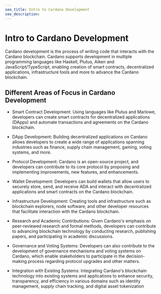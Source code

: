 ```yaml
---
seo_title: Intro to Cardano Development
seo_description: 
---
```


# Intro to Cardano Development

Cardano development is the process of writing code that interacts with the Cardano blockchain. Cardano supports development in multiple programming languages like Haskell, Plutus, Aiken and JavaScript/TypeScript, enabling creation of smart contracts, decentralized applications, infrastructure tools and more to advance the Cardano blockchain.

## Different Areas of Focus in Cardano Development

- Smart Contract Development: Using languages like Plutus and Marlowe, developers can create smart contracts for decentralized applications (DApps) and automate transactions and agreements on the Cardano blockchain.

- DApp Development: Building decentralized applications on Cardano allows developers to create a wide range of applications spanning industries such as finance, supply chain management, gaming, voting systems, and more.

- Protocol Development: Cardano is an open-source project, and developers can contribute to its core protocol by proposing and implementing improvements, new features, and enhancements.

- Wallet Development: Developers can build wallets that allow users to securely store, send, and receive ADA and interact with decentralized applications and smart contracts on the Cardano blockchain.

- Infrastructure Development: Creating tools and infrastructure such as blockchain explorers, node software, and other developer resources that facilitate interaction with the Cardano blockchain.

- Research and Academic Contributions: Given Cardano's emphasis on peer-reviewed research and formal methods, developers can contribute to advancing blockchain technology by conducting research, publishing papers, and participating in academic discussions.

- Governance and Voting Systems: Developers can also contribute to the development of governance mechanisms and voting systems on Cardano, which enable stakeholders to participate in the decision-making process regarding protocol upgrades and other matters.

- Integration with Existing Systems: Integrating Cardano's blockchain technology into existing systems and applications to enhance security, transparency, and efficiency in various domains such as identity management, supply chain tracking, and digital asset tokenization
